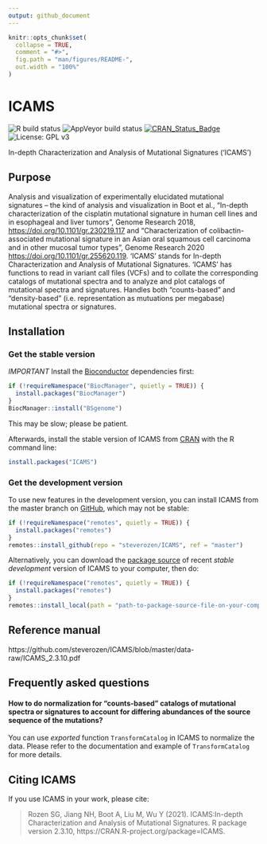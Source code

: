 ```yaml
---
output: github_document
---
```


<!-- README.md is generated from README.Rmd. Please edit that file -->

```r
knitr::opts_chunk$set(
  collapse = TRUE,
  comment = "#>",
  fig.path = "man/figures/README-",
  out.width = "100%"
)
```
# ICAMS

<!-- badges: start -->
   
  ![R build status](https://github.com/steverozen/ICAMS/workflows/R-CMD-check/badge.svg)
  ![AppVeyor build status](https://ci.appveyor.com/api/projects/status/github/steverozen/ICAMS?branch=master&svg=true)
  [![CRAN_Status_Badge](http://www.r-pkg.org/badges/version/ICAMS)](https://cran.r-project.org/package=ICAMS)
  ![License: GPL v3](https://img.shields.io/badge/License-GPLv3-blue.svg)

<!-- badges: end -->

In-depth Characterization and Analysis of Mutational Signatures ('ICAMS')

## Purpose

Analysis and visualization of experimentally elucidated mutational
    signatures -- the kind of analysis and visualization in Boot et al.,
    "In-depth characterization of the cisplatin mutational signature in 
    human cell lines and in esophageal and liver tumors", Genome Research 2018, 
    <https://doi.org/10.1101/gr.230219.117> and
    "Characterization of colibactin-associated mutational signature in an 
    Asian oral squamous cell carcinoma and in other mucosal tumor types",
    Genome Research 2020 <https://doi.org/10.1101/gr.255620.119>.
    'ICAMS' stands for In-depth Characterization 
    and Analysis of Mutational Signatures. 'ICAMS' has functions to read in 
    variant call files (VCFs) and to collate the corresponding catalogs of 
    mutational spectra and to analyze and plot catalogs of mutational spectra
    and signatures. Handles both "counts-based" and "density-based" 
    (i.e. representation as mutuations per megabase) mutational spectra or
    signatures.


## Installation

### Get the stable version

*IMPORTANT* Install the
[Bioconductor](https://www.bioconductor.org/) dependencies first:

``` r
if (!requireNamespace("BiocManager", quietly = TRUE)) {
  install.packages("BiocManager")
}
BiocManager::install("BSgenome")
```

This may be slow; please be patient.

Afterwards, install the stable version of ICAMS from [CRAN](https://cran.r-project.org/) with the R command line:

``` r
install.packages("ICAMS")
```

### Get the development version

To use new features in the development version,
you can install ICAMS from the master branch on [GitHub](https://github.com/),
which may not be stable:

``` r
if (!requireNamespace("remotes", quietly = TRUE)) {
  install.packages("remotes")
}
remotes::install_github(repo = "steverozen/ICAMS", ref = "master")
```

Alternatively, you can download the [package source](https://raw.githubusercontent.com/steverozen/ICAMS/master/data-raw/source-file/ICAMS_2.3.10.tar.gz) of recent *stable development* version of ICAMS to your computer, then do:

``` r
if (!requireNamespace("remotes", quietly = TRUE)) {
  install.packages("remotes")
}
remotes::install_local(path = "path-to-package-source-file-on-your-computer")
```

## Reference manual

https://github.com/steverozen/ICAMS/blob/master/data-raw/ICAMS_2.3.10.pdf

## Frequently asked questions

#### How to do normalization for "counts-based" catalogs of mutational spectra or signatures to account for differing abundances of the source sequence of the mutations?

You can use *exported* function `TransformCatalog` in ICAMS to normalize the
data. Please refer to the documentation and example of `TransformCatalog` for
more details.

## Citing ICAMS

If you use ICAMS in your work, please cite:

> Rozen SG, Jiang NH, Boot A, Liu M, Wu Y (2021). ICAMS:In-depth Characterization and Analysis of
  Mutational Signatures. R package version 2.3.10, https://CRAN.R-project.org/package=ICAMS.
